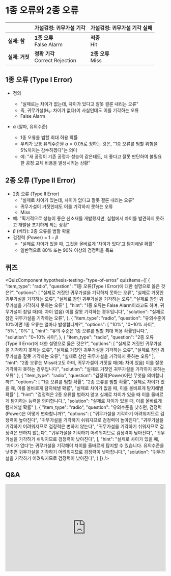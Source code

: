 # 1종 오류와 2종 오류


|             | 가설검정: 귀무가설 기각 | 가설검정: 귀무가설 기각 실패 |
| :---------- | :-------------------- | :----------------------- |
| **실제: 참** | **1종 오류**<br/>False Alarm<br/> | **적중**<br/>Hit |
| **실제: 거짓**| **정확 기각**<br/>Correct Rejection | **2종 오류**<br/>Miss<br/> |


## 1종 오류 (Type I Error)

- 정의
    - "실제로는 차이가 없는데, 차이가 있다고 잘못 결론 내리는 오류"
    - 즉, 귀무가설(H₀: 차이가 없다)이 사실인데도 이를 기각하는 오류
    - False Alarm

- $\alpha$ (알파, 유의수준)
    - 1종 오류를 범할 최대 허용 확률
    - 우리가 보통 유의수준을 $\alpha = 0.05$로 정하는 것은, "1종 오류를 범할 위험을 5%까지는 감수하겠다"는 의미
    - 예: "새 공정이 기존 공정과 성능이 같은데도, 더 좋다고 잘못 판단하여 불필요한 공정 교체 비용을 발생시키는 상황"

## 2종 오류 (Type II Error)
*   2종 오류 (Type II Error)
    *   "실제로 차이가 있는데, 차이가 없다고 잘못 결론 내리는 오류"
    *   귀무가설이 거짓인데도 이를 기각하지 못하는 오류
    *   Miss
*   예: "획기적으로 성능이 좋은 신소재를 개발했지만, 실험에서 차이를 발견하지 못하고 개발을 포기하게 되는 상황"
*   $\beta$ (베타): 2종 오류를 범할 확률
*   검정력 (Power) = $1 - \beta$
    *   "실제로 차이가 있을 때, 그것을 올바르게 '차이가 있다'고 탐지해낼 확률"
    *   일반적으로 80% 또는 90% 이상의 검정력을 목표


## 퀴즈


<QuizComponent hypothesis-testing="type-of-erros" quizItems={[
    {
        "item_type": "radio",
        "question": "1종 오류(Type I Error)에 대한 설명으로 옳은 것은?",
        "options": [
            "실제로 거짓인 귀무가설을 기각하지 못하는 오류",
            "실제로 거짓인 귀무가설을 기각하는 오류",
            "실제로 참인 귀무가설을 기각하는 오류",
            "실제로 참인 귀무가설을 기각하지 못하는 오류"
        ],
        "hint": "1종 오류는 False Alarm이라고도 하며, 귀무가설이 참일 때(예: 차이 없음) 이를 잘못 기각하는 경우입니다",
        "solution": "실제로 참인 귀무가설을 기각하는 오류",
    },
    {
        "item_type": "radio",
        "question": "유의수준이 10%이면 1종 오류는 얼마나 발생합니까?",
        "options": [
            "10%",
            "0~10% 사이",
            "5%",
            "0%"
        ],
        "hint": "유의 수준은 1종 오류를 범할 최대 허용 확률입니다.",
        "solution": "0~10% 사이",
    },
    {
        "item_type": "radio",
        "question": "2종 오류(Type II Error)에 대한 설명으로 옳은 것은?",
        "options": [
            "실제로 거짓인 귀무가설을 기각하지 못하는 오류",
            "실제로 거짓인 귀무가설을 기각하는 오류",
            "실제로 참인 귀무가설을 잘못 기각하는 오류",
            "실제로 참인 귀무가설을 기각하지 못하는 오류"
        ],
        "hint": "2종 오류는 Miss라고도 하며, 귀무가설이 거짓일 때(예: 차이 있음) 이를 잘못 기각하지 못하는 경우입니다",
        "solution": "실제로 거짓인 귀무가설을 기각하지 못하는 오류"
    },
    {
        "item_type": "radio",
        "question": "검정력(Power)이란 무엇을 의미합니까?",
        "options": [
            "1종 오류를 범할 확률",
            "2종 오류를 범할 확률",
            "실제로 차이가 있을 때, 이를 올바르게 탐지해낼 확률",
            "실제로 차이가 없을 때, 이를 올바르게 탐지해낼 확률"
        ],
        "hint": "검정력은 2종 오류를 범하지 않고 실제로 차이가 있을 때 이를 올바르게 탐지하는 능력을 의미합니다.",
        "solution": "실제로 차이가 있을 때, 이를 올바르게 탐지해낼 확률"
    },
    {
        "item_type": "radio",
        "question": "유의수준을 낮추면, 검정력(Power)은 어떻게 변화합니까?",
        "options": [
            "귀무가설을 기각하기 어려워지므로 검정력이 높아진다",
            "귀무가설을 기각하기 쉬워지므로 검정력이 높아진다",
            "귀무가설을 기각하기 어려워지므로 검정력은 변하지 않는다",
            "귀무가설을 기각하기 쉬워지므로 검정력은 변하지 않는다",
            "귀무가설을 기각하기 어려워지므로 검정력이 낮아진다",
            "귀무가설을 기각하기 쉬워지므로 검정력이 낮아진다",
        ],
        "hint": "실제로 차이가 있을 때, '차이가 없다'는 귀무가설을 기각해야 차이를 올바르게 탐지할 수 있습니다. 유의수준을 낮추면 귀무가설을 기각하기 어려워지므로 검정력이 낮아집니다.",
        "solution": "귀무가설을 기각하기 어려워지므로 검정력이 낮아진다",
    }
]} />


## Q&A
<iframe src="https://tally.so/embed/wbOOKg?alignLeft=1&hideTitle=1&transparentBackground=1&dynamicHeight=0" loading="lazy" width="100%" height="274" frameborder="0" marginheight="0" marginwidth="0" title="Q&A"></iframe>

